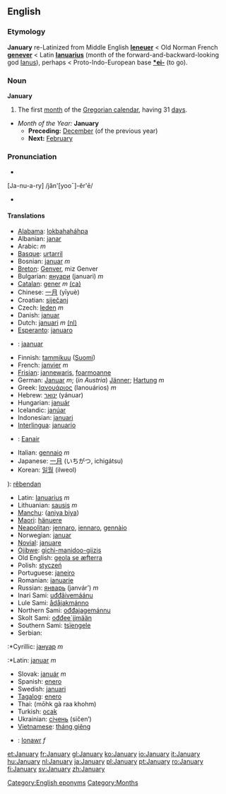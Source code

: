 ==English==
===Etymology===
'''January''' re-Latinized from Middle English '''[[Ieneuer]]''' < Old Norman French '''[[genever]]''' < Latin '''[[Ianuarius]]''' (month of the forward-and-backward-looking god [[Janus|Ianus]]), perhaps < Proto-Indo-European base '''[[*ei-]]''' (to go).

===Noun===
'''January'''
#The first [[month]] of the [[Gregorian calendar]], having 31 [[day]]s.

*''Month of the Year:'' '''January'''
**'''Preceding:''' [[December]] (of the previous year)
**'''Next:''' [[February]]

===Pronunciation===
*{{IPA|/ˈʤænjʊəɹɪ/}}
[Ja-nu-a-ry] /jăn'[yooˉ]-ĕr'ē/
*{{SAMPA|/"dZ{nju@ri/}}

====Translations====
{{top}}
*[[Alabama]]: [[lokbahaháhpa]]
*Albanian: [[janar]]
*Arabic: {{ARchar|[[يناير|يَنَايِر]]}} {{IPAchar|(yanáːyir)}} ''m''
*[[Basque]]: [[urtarril]]
*Bosnian: [[januar]] ''m''
*[[Breton]]: [[Genver]], miz Genver
*Bulgarian: [[януари]] (januari) ''m''
*[[Catalan]]: [[gener]] ''m'' [[:ca:gener|(ca)]]
*Chinese: [[一月]] (yīyuè)
*Croatian: [[siječanj]]
*Czech: [[leden]] ''m''
*Danish: [[januar]]
*Dutch: [[januari]] ''m'' [[:nl:januari|(nl)]]
*[[Esperanto]]: [[januaro]]
*{{et}}: [[jaanuar]]
*Finnish: [[tammikuu]] ([[:fi:tammikuu|Suomi]])
*French: [[janvier]] ''m''
*[[Frisian]]: [[jannewaris]], [[foarmoanne]]
*German: [[Januar]] ''m''; (''in Austria'') [[Jänner]]; [[Hartung]] ''m''
*Greek: [[Ιανουάριος]] (Ianouários) ''m''
*Hebrew: [[ינואר]] (yánuar)
*Hungarian: [[január]]
*Icelandic: [[janúar]]
*Indonesian: [[januari]]
*[[Interlingua]]: [[januario]]
*{{ga}}: [[Eanair]]
*Italian: [[gennaio]] ''m''
*Japanese: [[一月]] (いちがつ, ichigátsu)
*Korean: [[일월]] (ilweol)
){{ku}}: [[rêbendan]]
{{mid}}
*Latin: [[Ianuarius]] ''m''
*Lithuanian: [[sausis]] ''m''
*[[Manchu]]: ([[aniya biya]])
*[[Maori]]: [[hänuere]]
*[[Neapolitan]]: [[jennaro]], [[iennaro]], [[gennàio]]
*Norwegian: [[januar]]
*[[Novial]]: [[januare]]
*[[Ojibwe]]: [[gichi-manidoo-giizis]]
*Old English: [[geola se æfterra]]
*Polish: [[styczeń]]
*Portuguese: [[janeiro]]
*Romanian: [[ianuarie]]
*Russian: [[январь]] (janvár’) ''m''
*Inari Sami: [[uđđâivemáánu]]
*Lule Sami: [[ådåjakmánno]]
*Northern Sami: [[ođđajagemánnu]]
*Skolt Sami: [[ođđeeˊjjmään]]
*Southern Sami: [[tsïengele]]
*Serbian:
:*Cyrillic: [[јануар]] ''m''
:*Latin: [[januar]] ''m''
*Slovak: [[január]] ''m''
*Spanish: [[enero]]
*Swedish: [[januari]]
*[[Tagalog]]: [[enero#Tagalog|enero]]
*Thai: {{THchar|[[มกราคม]]}} (mōhk gà raa khohm)
*Turkish: [[ocak]]
*Ukrainian: [[cічень]] (sičen’)
*[[Vietnamese]]: [[tháng giêng]]
*{{cy}}: [[Ionawr]] ''f''
{{bottom}}

[[Category:English eponyms]]
[[Category:Months]]

[[et:January]]
[[fr:January]]
[[gl:January]]
[[ko:January]]
[[io:January]]
[[it:January]]
[[hu:January]]
[[nl:January]]
[[ja:January]]
[[pl:January]]
[[pt:January]]
[[ro:January]]
[[fi:January]]
[[sv:January]]
[[zh:January]]